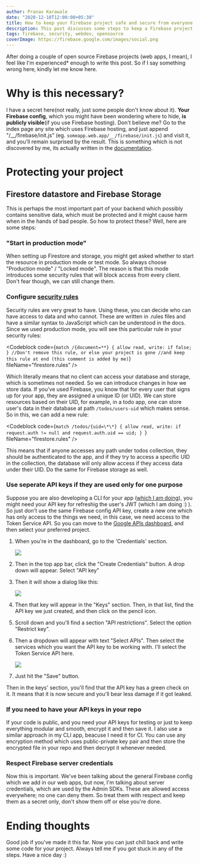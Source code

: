 ```yaml
---
author: Pranav Karawale
date: "2020-12-18T12:00:00+05:30"
title: How to keep your Firebase project safe and secure from everyone
description: This post discusses some steps to keep a Firebase project safe and secure
tags: firebase, security, webdev, opensource
coverImage: https://firebase.google.com/images/social.png
---
```


After doing a couple of open source Firebase projects (web apps, I mean), I feel like I'm experienced\* enough to write this post. So if I say something wrong here, kindly let me know here.

# Why is this necessary?

I have a secret here(not really, just some people don't know about it). **Your Firebase config**, which you might have been wondering where to hide, **is publicly visible**(if you use Firebase hosting). Don't believe me? Go to the index page any site which uses Firebase hosting, and just append "/\_\_/firebase/init.js" (eg. `someapp.web.app/__/firebase/init.js`) and visit it, and you'll remain surprised by the result. This is something which is not discovered by me, its actually written in the [documentation](https://firebase.google.com/docs/hosting/reserved-urls).

# Protecting your project

## Firestore datastore and Firebase Storage

This is perhaps the most important part of your backend which possibly contains sensitive data, which must be protected and it might cause harm when in the hands of bad people. So how to protect these? Well, here are some steps:

### "Start in production mode"

When setting up Firestore and storage, you might get asked whether to start the resource in production mode or test mode. So always choose "Production mode" / "Locked mode". The reason is that this mode introduces some security rules that will block access from every client. Don't fear though, we can still change them.

### Configure [security rules](https://firebase.google.com/docs/rules)

Security rules are very great to have. Using these, you can decide who can have access to data and who cannot. These are written in .rules files and have a similar syntax to JavaScript which can be understood in the docs. Since we used production mode, you will see this particular rule in your security rules:

<Codeblock
  code={`match /{document=**} {
    allow read, write: if false;
}
//Don't remove this rule, or else your project is gone
//and keep this rule at end (this comment is added by me)`}
  fileName="firestore.rules"
/>

Which literally means that no client can access your database and storage, which is sometimes not needed. So we can introduce changes in how we store data.
If you've used Firebase, you know that for every user that signs up for your app, they are assigned a unique ID (or UID). We can store resources based on their UID, for example, in a todo app, one can store user's data in their database at path `/todos/users-uid` which makes sense. So in this, we can add a new rule:

<Codeblock
  code={`match /todos/{uid=\*\*} {
allow read, write: if request.auth != null and request.auth.uid == uid;
}
`}
  fileName="firestore.rules"
/>

This means that if anyone accesses any path under todos collection, they should be authenticated to the app, and if they try to access a specific UID in the collection, the database will only allow access if they access data under their UID.
Do the same for Firebase storage as well.

### Use seperate API keys if they are used only for one purpose

Suppose you are also developing a CLI for your app ([which I am doing](https://github.com/obnoxiousnerd/lookahead)), you might need your API key for refreshig the user's JWT (which I am doing :) ). So just don't use the same Firebase config API key, create a new one which has only access to the things we need, in this case, we need access to the Token Service API. So you can move to the [Google APIs dashboard](https://console.developers.google.com/), and then select your preferred project.

1. When you're in the dashboard, go to the 'Credentials' section.

   ![](https://i.imgur.com/uocb2U3.png)

2. Then in the top app bar, click the "Create Credentials" button. A drop down will appear. Select "API key"

3. Then it will show a dialog like this:

   ![](https://i.imgur.com/os9Ptgt.png)

4. Then that key will appear in the "Keys" section. Then, in that list, find the API key we just created, and then click on the pencil icon.

5. Scroll down and you'll find a section "API restrictions". Select the option "Restrict key".

6. Then a dropdown will appear with text "Select APIs". Then select the services which you want the API key to be working with. I'll select the Token Service API here.

   ![](https://i.imgur.com/DOWZTMi.png)

7. Just hit the "Save" button.

Then in the keys' section, you'll find that the API key has a green check on it. It means that it is now secure and you'll bear less damage if it got leaked.

### If you need to have your API keys in your repo

If your code is public, and you need your API keys for testing or just to keep everything modular and smooth, encrypt it and then save it. I also use a similar approach in my CLI app, beacuse I need it for CI. You can use any encryption method which uses public-private key pair and then store the encrypted file in your repo and then decrypt it whenever needed.

### Respect Firebase server credentials

Now this is important. We've been talking about the general Firebase config which we add in our web apps, but now, I'm talking about server credentials, which are used by the Admin SDKs. These are allowed access everywhere; no one can deny them. So treat them with respect and keep them as a secret only, don't show them off or else you're done.

# Ending thoughts

Good job if you've made it this far. Now you can just chill back and write some code for your project. Always tell me if you got stuck in any of the steps. Have a nice day :)
